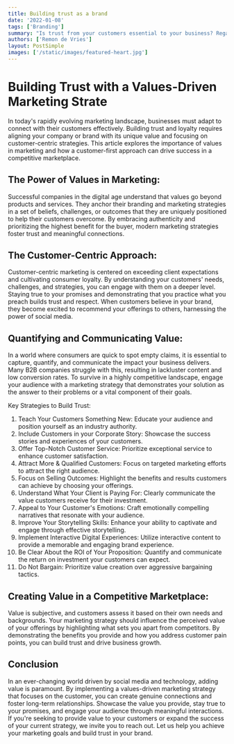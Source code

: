 ```yaml
---
title: Building trust as a brand
date: '2022-01-08'
tags: ['Branding']
summary: "Is trust from your customers essential to your business? Regardless of your actions, trust plays a pivotal role in consumer decision-making. Establishing and maintaining trust is crucial, but can it be lost? And if so, is it possible to regain once it's been compromised?"
authors: ['Remon de Vries']
layout: PostSimple
images: ['/static/images/featured-heart.jpg']
---
```


# Building Trust with a Values-Driven Marketing Strate

In today's rapidly evolving marketing landscape, businesses must adapt to connect with their customers effectively. Building trust and loyalty requires aligning your company or brand with its unique value and focusing on customer-centric strategies. This article explores the importance of values in marketing and how a customer-first approach can drive success in a competitive marketplace.

## The Power of Values in Marketing:
Successful companies in the digital age understand that values go beyond products and services. They anchor their branding and marketing strategies in a set of beliefs, challenges, or outcomes that they are uniquely positioned to help their customers overcome. By embracing authenticity and prioritizing the highest benefit for the buyer, modern marketing strategies foster trust and meaningful connections.

## The Customer-Centric Approach:
Customer-centric marketing is centered on exceeding client expectations and cultivating consumer loyalty. By understanding your customers' needs, challenges, and strategies, you can engage with them on a deeper level. Staying true to your promises and demonstrating that you practice what you preach builds trust and respect. When customers believe in your brand, they become excited to recommend your offerings to others, harnessing the power of social media.

## Quantifying and Communicating Value:
In a world where consumers are quick to spot empty claims, it is essential to capture, quantify, and communicate the impact your business delivers. Many B2B companies struggle with this, resulting in lackluster content and low conversion rates. To survive in a highly competitive landscape, engage your audience with a marketing strategy that demonstrates your solution as the answer to their problems or a vital component of their goals.

Key Strategies to Build Trust:

1. Teach Your Customers Something New: Educate your audience and position yourself as an industry authority.
2. Include Customers in your Corporate Story: Showcase the success stories and experiences of your customers.
3. Offer Top-Notch Customer Service: Prioritize exceptional service to enhance customer satisfaction.
4. Attract More & Qualified Customers: Focus on targeted marketing efforts to attract the right audience.
5. Focus on Selling Outcomes: Highlight the benefits and results customers can achieve by choosing your offerings.
6. Understand What Your Client is Paying For: Clearly communicate the value customers receive for their investment.
7. Appeal to Your Customer's Emotions: Craft emotionally compelling narratives that resonate with your audience.
8. Improve Your Storytelling Skills: Enhance your ability to captivate and engage through effective storytelling.
9. Implement Interactive Digital Experiences: Utilize interactive content to provide a memorable and engaging brand experience.
10. Be Clear About the ROI of Your Proposition: Quantify and communicate the return on investment your customers can expect.
11. Do Not Bargain: Prioritize value creation over aggressive bargaining tactics.


## Creating Value in a Competitive Marketplace:

Value is subjective, and customers assess it based on their own needs and backgrounds. Your marketing strategy should influence the perceived value of your offerings by highlighting what sets you apart from competitors. By demonstrating the benefits you provide and how you address customer pain points, you can build trust and drive business growth.

## Conclusion

In an ever-changing world driven by social media and technology, adding value is paramount. By implementing a values-driven marketing strategy that focuses on the customer, you can create genuine connections and foster long-term relationships. Showcase the value you provide, stay true to your promises, and engage your audience through meaningful interactions. If you're seeking to provide value to your customers or expand the success of your current strategy, we invite you to reach out. Let us help you achieve your marketing goals and build trust in your brand.
